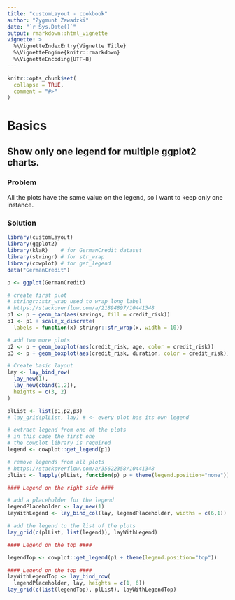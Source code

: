 ```yaml
---
title: "customLayout - cookbook"
author: "Zygmunt Zawadzki"
date: "`r Sys.Date()`"
output: rmarkdown::html_vignette
vignette: >
  %\VignetteIndexEntry{Vignette Title}
  %\VignetteEngine{knitr::rmarkdown}
  %\VignetteEncoding{UTF-8}
---
```


```r
knitr::opts_chunk$set(
  collapse = TRUE,
  comment = "#>"
)
```

# Basics

## Show only one legend for multiple ggplot2 charts.

### Problem

All the plots have the same value on the legend, so I want to keep only one instance.

### Solution

```r
library(customLayout)
library(ggplot2)
library(klaR)    # for GermanCredit dataset
library(stringr) # for str_wrap
library(cowplot) # for get_legend
data("GermanCredit")

p <- ggplot(GermanCredit)

# create first plot
# stringr::str_wrap used to wrap long label
# https://stackoverflow.com/a/21894897/10441348
p1 <- p + geom_bar(aes(savings, fill = credit_risk))
p1 <- p1 + scale_x_discrete(
  labels = function(x) stringr::str_wrap(x, width = 10))

# add two more plots
p2 <- p + geom_boxplot(aes(credit_risk, age, color = credit_risk))
p3 <- p + geom_boxplot(aes(credit_risk, duration, color = credit_risk))

# Create basic layout
lay <- lay_bind_row(
  lay_new(1),
  lay_new(cbind(1,2)),
  heights = c(3, 2)
)

plList <- list(p1,p2,p3)
# lay_grid(plList, lay) # <- every plot has its own legend

# extract legend from one of the plots
# in this case the first one
# the cowplot library is required
legend <- cowplot::get_legend(p1)

# remove legends from all plots
# https://stackoverflow.com/a/35622358/10441348
plList <- lapply(plList, function(p) p + theme(legend.position="none"))

#### Legend on the right side ####

# add a placeholder for the legend
legendPlaceholder <- lay_new(1)
layWithLegend <- lay_bind_col(lay, legendPlaceholder, widths = c(6,1))

# add the legend to the list of the plots
lay_grid(c(plList, list(legend)), layWithLegend)

#### Legend on the top ####

legendTop <- cowplot::get_legend(p1 + theme(legend.position="top"))

#### Legend on the top ####
layWithLegendTop <- lay_bind_row(
  legendPlaceholder, lay, heights = c(1, 6))
lay_grid(c(list(legendTop), plList), layWithLegendTop)
```
